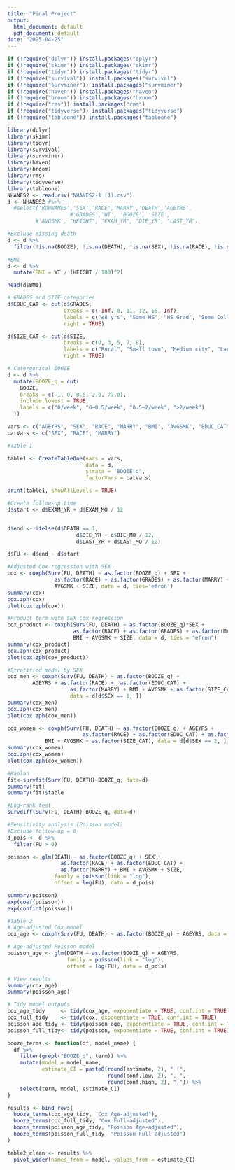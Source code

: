 ```yaml
---
title: "Final Project"
output:
  html_document: default
  pdf_document: default
date: "2025-04-25"
---
```


```r
if (!require("dplyr")) install.packages("dplyr")
if (!require("skimr")) install.packages("skimr")
if (!require("tidyr")) install.packages("tidyr")
if (!require("survival")) install.packages("survival")
if (!require("survminer")) install.packages("survminer")
if (!require("haven")) install.packages("haven")
if (!require("broom")) install.packages("broom")
if (!require("rms")) install.packages("rms")
if (!require("tidyverse")) install.packages("tidyverse")
if (!require("tableone")) install.packages("tableone")

library(dplyr)
library(skimr)
library(tidyr)
library(survival)
library(survminer)
library(haven)
library(broom)
library(rms)
library(tidyverse) 
library(tableone)
NHANES2 <- read.csv("NHANES2-1 (1).csv")
d <- NHANES2 #%>% 
  #select('ROWNAMES','SEX','RACE','MARRY','DEATH','AGEYRS',
                    #'GRADES','WT', 'BOOZE', 'SIZE',
         #'AVGSMK', "HEIGHT", "EXAM_YR", "DIE_YR", "LAST_YR")
```

```r
#Exclude missing death 
d <- d %>%
  filter(!is.na(BOOZE), !is.na(DEATH), !is.na(SEX), !is.na(RACE), !is.na(GRADES), !is.na(MARRY), !is.na(AVGSMK), !is.na(SIZE), !is.na(GRADES))

#BMI
d <- d %>%
  mutate(BMI = WT / (HEIGHT / 100)^2)

head(d$BMI)

# GRADES and SIZE categories
d$EDUC_CAT <- cut(d$GRADES,
                  breaks = c(-Inf, 8, 11, 12, 15, Inf),
                  labels = c("≤8 yrs", "Some HS", "HS Grad", "Some College", "College+"),
                  right = TRUE)

d$SIZE_CAT <- cut(d$SIZE,
                  breaks = c(0, 3, 5, 7, 8),
                  labels = c("Rural", "Small town", "Medium city", "Large city"),
                  right = TRUE)

# Catergorical BOOZE
d <- d %>%
  mutate(BOOZE_q = cut(
    BOOZE,
    breaks = c(-1, 0, 0.5, 2.0, 77.0),
    include.lowest = TRUE,
    labels = c("0/week", "0–0.5/week", "0.5–2/week", ">2/week")
  ))

vars <- c("AGEYRS", "SEX", "RACE", "MARRY", "BMI", "AVGSMK", "EDUC_CAT", "SIZE_CAT")
catVars <- c("SEX", "RACE", "MARRY")

#Table 1

table1 <- CreateTableOne(vars = vars, 
                         data = d, 
                         strata = "BOOZE_q",  
                         factorVars = catVars)

print(table1, showAllLevels = TRUE)

```

```r
#Create follow-up time
d$start <- d$EXAM_YR + d$EXAM_MO / 12


d$end <- ifelse(d$DEATH == 1,
                      d$DIE_YR + d$DIE_MO / 12,
                      d$LAST_YR + d$LAST_MO / 12)

d$FU <- d$end - d$start

#Adjusted Cox regression with SEX
cox <- coxph(Surv(FU, DEATH) ~ as.factor(BOOZE_q) + SEX + 
               as.factor(RACE) + as.factor(GRADES) + as.factor(MARRY) + BMI + 
               AVGSMK + SIZE, data = d, ties='efron')
summary(cox)
cox.zph(cox)
plot(cox.zph(cox))

#Product term with SEX Cox regression
cox_product <- coxph(Surv(FU, DEATH) ~ as.factor(BOOZE_q)*SEX + 
                     as.factor(RACE) + as.factor(GRADES) + as.factor(MARRY) + 
                     BMI + AVGSMK + SIZE, data = d, ties = "efron")
summary(cox_product)
cox.zph(cox_product)
plot(cox.zph(cox_product))

#Stratified model by SEX
cox_men <- coxph(Surv(FU, DEATH) ~ as.factor(BOOZE_q) + 
        AGEYRS + as.factor(RACE) +  as.factor(EDUC_CAT) + 
                    as.factor(MARRY) + BMI + AVGSMK + as.factor(SIZE_CAT), 
                    data = d[d$SEX == 1, ])
summary(cox_men)
cox.zph(cox_men)
plot(cox.zph(cox_men))

cox_women <- coxph(Surv(FU, DEATH) ~ as.factor(BOOZE_q) + AGEYRS + 
                        as.factor(RACE) + as.factor(EDUC_CAT) + as.factor(MARRY) + 
            BMI + AVGSMK + as.factor(SIZE_CAT), data = d[d$SEX == 2, ])
summary(cox_women)
cox.zph(cox_women)
plot(cox.zph(cox_women))

#Kaplan
fit<-survfit(Surv(FU, DEATH)~BOOZE_q, data=d)
summary(fit)
summary(fit)$table

#Log-rank test
survdiff(Surv(FU, DEATH)~BOOZE_q, data=d) 
```

```r
#Sensitivity analysis (Poisson model)
#Exclude follow-up = 0
d_pois <- d %>%
  filter(FU > 0)

poisson <- glm(DEATH ~ as.factor(BOOZE_q) + SEX +
                 as.factor(RACE) + as.factor(EDUC_CAT) +
                 as.factor(MARRY) + BMI + AVGSMK + SIZE,
               family = poisson(link = "log"),
               offset = log(FU), data = d_pois)

summary(poisson)
exp(coef(poisson))
exp(confint(poisson))
```

```r
#Table 2
# Age-adjusted Cox model
cox_age <- coxph(Surv(FU, DEATH) ~ as.factor(BOOZE_q) + AGEYRS, data = d)

# Age-adjusted Poisson model
poisson_age <- glm(DEATH ~ as.factor(BOOZE_q) + AGEYRS,
                   family = poisson(link = "log"),
                   offset = log(FU), data = d_pois)

# View results
summary(cox_age)
summary(poisson_age)

# Tidy model outputs
cox_age_tidy     <- tidy(cox_age, exponentiate = TRUE, conf.int = TRUE)
cox_full_tidy    <- tidy(cox, exponentiate = TRUE, conf.int = TRUE)
poisson_age_tidy <- tidy(poisson_age, exponentiate = TRUE, conf.int = TRUE)
poisson_full_tidy<- tidy(poisson, exponentiate = TRUE, conf.int = TRUE)

booze_terms <- function(df, model_name) {
  df %>%
    filter(grepl("BOOZE_q", term)) %>%
    mutate(model = model_name,
           estimate_CI = paste0(round(estimate, 2), " (",
                                round(conf.low, 2), ", ",
                                round(conf.high, 2), ")")) %>%
    select(term, model, estimate_CI)
}

results <- bind_rows(
  booze_terms(cox_age_tidy, "Cox Age-adjusted"),
  booze_terms(cox_full_tidy, "Cox Full-adjusted"),
  booze_terms(poisson_age_tidy, "Poisson Age-adjusted"),
  booze_terms(poisson_full_tidy, "Poisson Full-adjusted")
)

table2_clean <- results %>%
  pivot_wider(names_from = model, values_from = estimate_CI)
```

